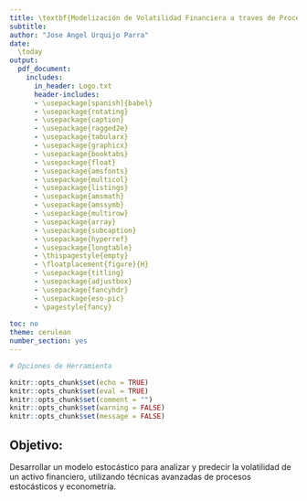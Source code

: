 ```yaml
---
title: \textbf{Modelización de Volatilidad Financiera a traves de Procesos Estocásticos}
subtitle: 
author: "Jose Angel Urquijo Parra"
date:
  \today
output:
  pdf_document:
    includes:
      in_header: Logo.txt
      header-includes: 
      - \usepackage[spanish]{babel}
      - \usepackage{rotating}
      - \usepackage{caption}
      - \usepackage{ragged2e}
      - \usepackage{tabularx}
      - \usepackage{graphicx}
      - \usepackage{booktabs}
      - \usepackage{float}
      - \usepackage{amsfonts}
      - \usepackage{multicol}
      - \usepackage{listings}
      - \usepackage{amsmath}
      - \usepackage{amssymb}
      - \usepackage{multirow}
      - \usepackage{array}
      - \usepackage{subcaption}
      - \usepackage{hyperref}
      - \usepackage{longtable}
      - \thispagestyle{empty}
      - \floatplacement{figure}{H}
      - \usepackage{titling}
      - \usepackage{adjustbox}
      - \usepackage{fancyhdr}
      - \usepackage{eso-pic}
      - \pagestyle{fancy} 
      
toc: no
theme: cerulean 
number_section: yes
---
```


```r

# Opciones de Herramienta

knitr::opts_chunk$set(echo = TRUE)
knitr::opts_chunk$set(eval = TRUE)
knitr::opts_chunk$set(comment = "")
knitr::opts_chunk$set(warning = FALSE)
knitr::opts_chunk$set(message = FALSE)

```


## Objetivo:

Desarrollar un modelo estocástico para analizar y predecir la volatilidad de un activo financiero, utilizando técnicas avanzadas de procesos estocásticos y econometría.
